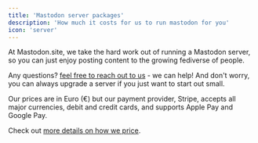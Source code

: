 ```yaml
---
title: 'Mastodon server packages'
description: 'How much it costs for us to run mastodon for you'
icon: 'server'
---
```


At Mastodon.site, we take the hard work out of running a Mastodon server, so you can just enjoy posting content to the growing fediverse of people.

Any questions? [feel free to reach out to us](/support/overview) - we can help! And don't worry, you can always upgrade a server if you just want to start out small.

<Snippet file="packages.mdx" />

Our prices are in Euro (€) but our payment provider, Stripe, accepts all major currencies, debit and credit cards, and supports Apple Pay and Google Pay.

<Tip>Check out [more details on how we price](/managed-server).</Tip>